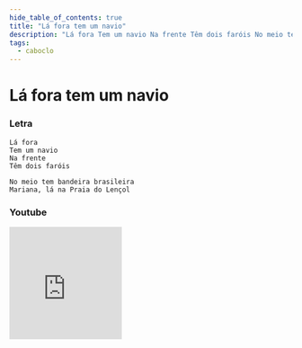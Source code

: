 ```yaml
---
hide_table_of_contents: true
title: "Lá fora tem um navio"
description: "Lá fora Tem um navio Na frente Têm dois faróis No meio tem bandeira brasileira Mariana, lá na Praia do Lençol"
tags:
  - caboclo
---
```


# Lá fora tem um navio

### Letra

```text
Lá fora
Tem um navio
Na frente
Têm dois faróis

No meio tem bandeira brasileira
Mariana, lá na Praia do Lençol
```

### Youtube

<iframe
  width="200"
  height="200"
  src="https://www.youtube.com/embed/S7_6L5aRjmY"
  title="YouTube video player"
  frameborder="0"
  allow="accelerometer; autoplay; clipboard-write; encrypted-media; gyroscope; picture-in-picture; web-share"
  referrerpolicy="strict-origin-when-cross-origin"
  allowfullscreen
></iframe>